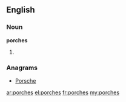==English==

===Noun===
'''porches'''

# {{plural of|[[porch]]}}

===Anagrams===
* [[Porsche#English|Porsche]]

[[ar:porches]]
[[el:porches]]
[[fr:porches]]
[[my:porches]]